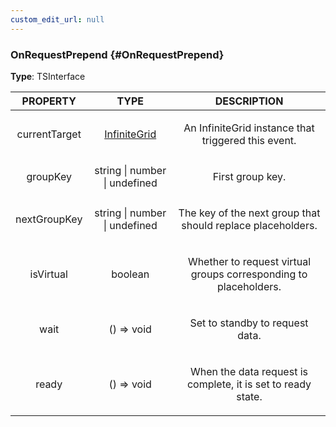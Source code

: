 ```yaml
---
custom_edit_url: null
---
```


### OnRequestPrepend {#OnRequestPrepend}

<div className="bulma-tags">

</div>

**Type**: TSInterface

|PROPERTY|TYPE|DESCRIPTION|
|:---:|:---:|:---:|
|currentTarget|[InfiniteGrid](InfiniteGrid)|<p>An InfiniteGrid instance that triggered this event. </p>|
|groupKey|string \| number \| undefined|<p>First group key. </p>|
|nextGroupKey|string \| number \| undefined|<p>The key of the next group that should replace placeholders. </p>|
|isVirtual|boolean|<p>Whether to request virtual groups corresponding to placeholders. </p>|
|wait|() =&gt; void|<p>Set to standby to request data. </p>|
|ready|() =&gt; void|<p>When the data request is complete, it is set to ready state. </p>|

